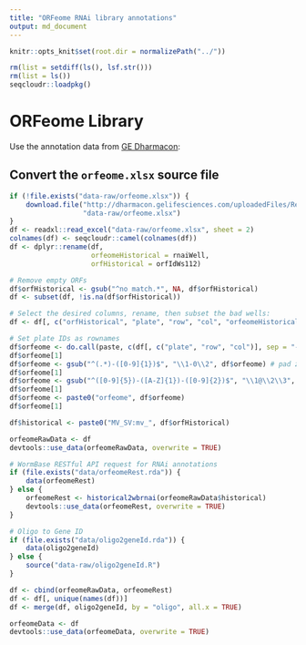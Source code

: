 ```yaml
---
title: "ORFeome RNAi library annotations"
output: md_document
---
```


```r
knitr::opts_knit$set(root.dir = normalizePath("../"))
```

```r
rm(list = setdiff(ls(), lsf.str()))
rm(list = ls())
seqcloudr::loadpkg()
```

# ORFeome Library

Use the annotation data from [GE Dharmacon](http://dharmacon.gelifesciences.com/non-mammalian-cdna-and-orf/c.-elegans-rnai/):

## Convert the `orfeome.xlsx` source file

```r
if (!file.exists("data-raw/orfeome.xlsx")) {
    download.file("http://dharmacon.gelifesciences.com/uploadedFiles/Resources/cernai-feeding-library.xlsx",
                  "data-raw/orfeome.xlsx")
}
df <- readxl::read_excel("data-raw/orfeome.xlsx", sheet = 2)
colnames(df) <- seqcloudr::camel(colnames(df))
df <- dplyr::rename(df,
                    orfeomeHistorical = rnaiWell,
                    orfHistorical = orfIdWs112)

# Remove empty ORFs
df$orfHistorical <- gsub("^no match.*", NA, df$orfHistorical)
df <- subset(df, !is.na(df$orfHistorical))

# Select the desired columns, rename, then subset the bad wells:
df <- df[, c("orfHistorical", "plate", "row", "col", "orfeomeHistorical")]

# Set plate IDs as rownames
df$orfeome <- do.call(paste, c(df[, c("plate", "row", "col")], sep = "-"))
df$orfeome[1]
df$orfeome <- gsub("^(.*)-([0-9]{1})$", "\\1-0\\2", df$orfeome) # pad zeros
df$orfeome[1]
df$orfeome <- gsub("^([0-9]{5})-([A-Z]{1})-([0-9]{2})$", "\\1@\\2\\3", df$orfeome)
df$orfeome[1]
df$orfeome <- paste0("orfeome", df$orfeome)
df$orfeome[1]

df$historical <- paste0("MV_SV:mv_", df$orfHistorical)

orfeomeRawData <- df
devtools::use_data(orfeomeRawData, overwrite = TRUE)
```

```r
# WormBase RESTful API request for RNAi annotations
if (file.exists("data/orfeomeRest.rda")) {
    data(orfeomeRest) 
} else {
    orfeomeRest <- historical2wbrnai(orfeomeRawData$historical)
    devtools::use_data(orfeomeRest, overwrite = TRUE)
}

# Oligo to Gene ID
if (file.exists("data/oligo2geneId.rda")) {
    data(oligo2geneId)
} else {
    source("data-raw/oligo2geneId.R")
}

df <- cbind(orfeomeRawData, orfeomeRest)
df <- df[, unique(names(df))]
df <- merge(df, oligo2geneId, by = "oligo", all.x = TRUE)

orfeomeData <- df
devtools::use_data(orfeomeData, overwrite = TRUE)
```
